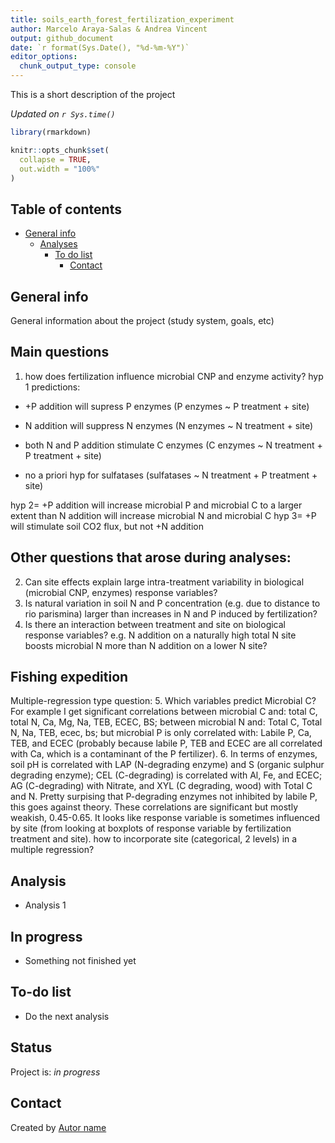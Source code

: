 ```yaml
---
title: soils_earth_forest_fertilization_experiment
author: Marcelo Araya-Salas & Andrea Vincent
output: github_document
date: `r format(Sys.Date(), "%d-%m-%Y")`
editor_options:
  chunk_output_type: console
---
```


<!-- Short Description  -->
This is a short description of the project

*Updated on `r Sys.time()`*

<!-- README.md is generated from README.Rmd. Please edit that file -->

```r

library(rmarkdown)

knitr::opts_chunk$set(
  collapse = TRUE,
  out.width = "100%"
)
```


## Table of contents
* [General info](#general-info)
  * [Analyses](#Analyses)
    * [To do list](#to-do-list)
      * [Contact](#contact)

## General info

General information about the project (study system, goals, etc)


## Main questions

1. how does fertilization influence microbial CNP and enzyme activity?
hyp 1 predictions: 

- +P addition will supress P enzymes (P enzymes ~ P treatment + site)

- N addition will suppress N enzymes (N enzymes ~ N treatment + site)

- both N and P addition stimulate C enzymes (C enzymes ~ N treatment + P treatment + site)

- no a priori hyp for sulfatases (sulfatases ~ N treatment + P treatment + site)



hyp 2= +P addition will increase microbial P and microbial C to a larger extent than N addition will increase microbial N and microbial C
hyp 3= +P will stimulate soil CO2 flux, but not +N addition

## Other questions that arose during analyses:
2. Can site effects explain large intra-treatment variability in biological (microbial CNP, enzymes) response variables?
3. Is natural variation in soil N and P concentration (e.g. due to distance to rio parismina) larger than increases in N and P induced by fertilization?
4. Is there an interaction between treatment and site on biological response variables? e.g. N addition on a naturally high total N site boosts microbial N more than N addition on a lower N site?












## Fishing expedition
Multiple-regression type question: 
5. Which variables predict Microbial C? For example I get significant correlations between microbial C and: total C, total N, Ca, Mg, Na, TEB, ECEC, BS; between microbial N and: Total C, Total N, Na, TEB, ecec, bs; but microbial P is only correlated with: Labile P, Ca, TEB, and ECEC (probably because labile P, TEB and ECEC are all correlated with Ca, which is a contaminant of the P fertilizer). 
6. In terms of enzymes, soil pH is correlated with LAP (N-degrading enzyme) and S (organic sulphur degrading enzyme); CEL (C-degrading) is correlated with Al, Fe, and ECEC; AG (C-degrading) with Nitrate, and XYL (C degrading, wood) with Total C and N. Pretty surpising that P-degrading enzymes not inhibited by labile P, this goes against theory. These  correlations are significant but mostly weakish, 0.45-0.65. It looks like response variable is sometimes influenced by site (from looking at boxplots of response variable by fertilization treatment and site). how to incorporate site (categorical, 2 levels) in a multiple regression? 

## Analysis

* Analysis 1

## In progress

*  Something not finished yet

## To-do list

* Do the next analysis

## Status
Project is: _in progress_

## Contact
Created by [Autor name](website_URL)

